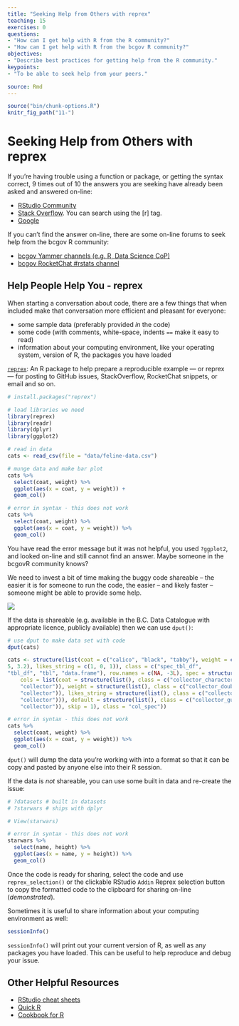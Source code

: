 ```yaml
---
title: "Seeking Help from Others with reprex"
teaching: 15
exercises: 0
questions:
- "How can I get help with R from the R community?"
- "How can I get help with R from the bcgov R community?"
objectives:
- "Describe best practices for getting help from the R community."
keypoints:
- "To be able to seek help from your peers."

source: Rmd
---
```


```r
source("bin/chunk-options.R")
knitr_fig_path("11-")
```

# Seeking Help from Others with reprex

If you're having trouble using a function or package, or getting the syntax correct, 9 times out of 10 the answers you are seeking have already been asked and answered on-line:

- [RStudio Community](https://community.rstudio.com/)
- [Stack Overflow](http://stackoverflow.com/). You can search using the [r] tag.
- [Google](https://www.google.ca/)

If you can't find the answer on-line, there are some on-line forums to seek help from the bcgov R community:

- [bcgov Yammer channels (e.g. R, Data Science CoP)](https://www.yammer.com/gov.bc.ca)
- [bcgov RocketChat #rstats channel](https://developer.gov.bc.ca/Community-and-Events/Steps-to-join-Pathfinder-Rocket.Chat#1-how-to-register-for-rocketchat)


## Help People Help You - reprex

When starting a conversation about code, there are a few things that when included make that conversation more efficient and pleasant for everyone:

- some sample data (preferably provided _in_ the code)
- some code (with comments, white-space, indents `==` make it easy to read)
- information about your computing environment, like your operating system, version of R, the packages you have loaded


[`reprex`](https://reprex.tidyverse.org/index.html): An R package to help prepare a reproducible example --- or reprex --- for posting to GitHub issues, StackOverflow, RocketChat snippets, or email and so on.


```r
# install.packages("reprex")

# load libraries we need
library(reprex)
library(readr)
library(dplyr)
library(ggplot2)

# read in data
cats <- read_csv(file = "data/feline-data.csv")

# munge data and make bar plot
cats %>% 
  select(coat, weight) %>% 
  ggplot(aes(x = coat, y = weight)) +  
  geom_col()

# error in syntax - this does not work
cats %>% 
  select(coat, weight) %>% 
  ggplot(aes(x = coat, y = weight)) %>%   
  geom_col()
```

You have read the error message but it was not helpful, you used `?ggplot2`, and looked on-line and still cannot find an answer. Maybe someone in the bcgovR community knows? 

We need to invest a bit of time making the buggy code shareable -- the easier it is for someone to run the code, the easier -- and likely faster -- someone might be able to provide some help. 

![](fig/help-me-help-you.png)


If the data is shareable (e.g. available in the B.C. Data Catalogue with appropriate licence, publicly available) then we can use `dput()`:

```r
# use dput to make data set with code
dput(cats)

cats <- structure(list(coat = c("calico", "black", "tabby"), weight = c(2.1, 
5, 3.2), likes_string = c(1, 0, 1)), class = c("spec_tbl_df", 
"tbl_df", "tbl", "data.frame"), row.names = c(NA, -3L), spec = structure(list(
    cols = list(coat = structure(list(), class = c("collector_character", 
    "collector")), weight = structure(list(), class = c("collector_double", 
    "collector")), likes_string = structure(list(), class = c("collector_double", 
    "collector"))), default = structure(list(), class = c("collector_guess", 
    "collector")), skip = 1), class = "col_spec"))

# error in syntax - this does not work
cats %>% 
  select(coat, weight) %>% 
  ggplot(aes(x = coat, y = weight)) %>%  
  geom_col()
```

`dput()` will dump the data you're working with into a format so that it can
be copy and pasted by anyone else into their R session.

If the data is _*not*_ shareable, you can use some built in data and re-create the issue:

```r
# ?datasets # built in datasets
# ?starwars # ships with dplyr

# View(starwars)

# error in syntax - this does not work
starwars %>% 
  select(name, height) %>% 
  ggplot(aes(x = name, y = height)) %>%  
  geom_col()
```

Once the code is ready for sharing, select the code and use `reprex_selection()` or the clickable RStudio `Addin` Reprex selection button to copy the formatted code to the clipboard for sharing on-line (_demonstrated_).


Sometimes it is useful to share information about your computing environment as well:

```r
sessionInfo()
```

`sessionInfo()` will print out your current version of R, as well as any packages you
have loaded. This can be useful to help reproduce and debug
your issue.


## Other Helpful Resources

* [RStudio cheat sheets](http://www.rstudio.com/resources/cheatsheets/)
* [Quick R](http://www.statmethods.net/)
* [Cookbook for R](http://www.cookbook-r.com/)

